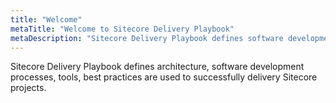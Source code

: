 ```yaml
---
title: "Welcome"
metaTitle: "Welcome to Sitecore Delivery Playbook"
metaDescription: "Sitecore Delivery Playbook defines software development processes, tools, practices are used to successfully delivery Sitecore projects."
---
```


Sitecore Delivery Playbook defines architecture, software development processes, tools, best practices are used to successfully delivery Sitecore projects. 
